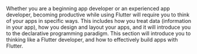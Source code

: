 Whether you are a beginning app developer or an experienced app developer, becoming productive while using Flutter will require you to think of your apps in specific ways. This includes how you treat data (information in your app), how you design and layout your apps, and it will introduce you to the declarative programming paradigm.
This section will introduce you to thinking like a Flutter developer, and how to effectively build apps with Flutter.